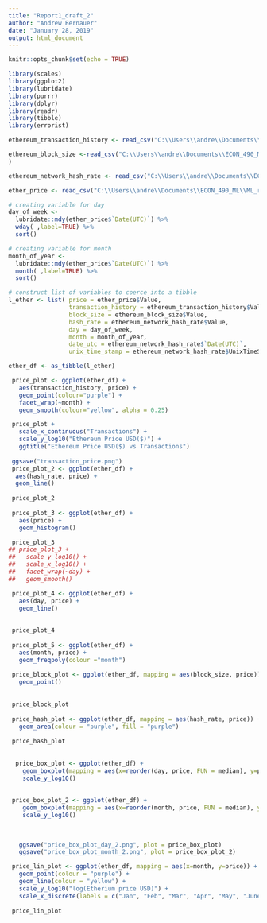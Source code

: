 ```yaml
---
title: "Report1_draft_2"
author: "Andrew Bernauer"
date: "January 28, 2019"
output: html_document
---
```


```r
knitr::opts_chunk$set(echo = TRUE)
```

```r

library(scales)
library(ggplot2)
library(lubridate)
library(purrr)
library(dplyr)
library(readr)
library(tibble)
library(errorist)

ethereum_transaction_history <- read_csv("C:\\Users\\andre\\Documents\\ECON_490_ML\\ML_report 1\\ethereum-historical-data\\EthereumTransactionHistory.csv")

ethereum_block_size <-read_csv("C:\\Users\\andre\\Documents\\ECON_490_ML\\ML_report 1\\ethereum-historical-data\\EthereumBlockSizeHistory.csv"
)

ethereum_network_hash_rate <- read_csv("C:\\Users\\andre\\Documents\\ECON_490_ML\\ML_report 1\\ethereum-historical-data\\EthereumNetworkHashRateGrowthRate.csv")

ether_price <- read_csv("C:\\Users\\andre\\Documents\\ECON_490_ML\\ML_report 1\\ethereum-historical-data\\EtherPriceHistory(USD).csv")

# creating variable for day  
day_of_week <- 
  lubridate::mdy(ether_price$`Date(UTC)`) %>%
  wday( ,label=TRUE) %>%
  sort()

# creating variable for month
month_of_year <-
  lubridate::mdy(ether_price$`Date(UTC)`) %>%
  month( ,label=TRUE) %>%
  sort()

# construct list of variables to coerce into a tibble
l_ether <- list( price = ether_price$Value,
                 transaction_history = ethereum_transaction_history$Value,
                 block_size = ethereum_block_size$Value,
                 hash_rate = ethereum_network_hash_rate$Value, 
                 day = day_of_week, 
                 month = month_of_year,
                 date_utc = ethereum_network_hash_rate$`Date(UTC)`,
                 unix_time_stamp = ethereum_network_hash_rate$UnixTimeStamp)

ether_df <- as_tibble(l_ether)

 price_plot <- ggplot(ether_df) +
   aes(transaction_history, price) +
   geom_point(colour="purple") + 
   facet_wrap(~month) +
   geom_smooth(colour="yellow", alpha = 0.25) 

 price_plot +
   scale_x_continuous("Transactions") +
   scale_y_log10("Ethereum Price USD($)") +
   ggtitle("Ethereum Price USD($) vs Transactions") 
 
 ggsave("transaction_price.png")
 price_plot_2 <- ggplot(ether_df) +
  aes(hash_rate, price) +
  geom_line() 
 
 price_plot_2
 
 price_plot_3 <- ggplot(ether_df) + 
   aes(price) +
   geom_histogram()

 price_plot_3 
## price_plot_3 + 
##   scale_y_log10() +
##   scale_x_log10() +
##   facet_wrap(~day) + 
##   geom_smooth()

 price_plot_4 <- ggplot(ether_df) + 
   aes(day, price) +
   geom_line() 
   
 
 price_plot_4
   
 price_plot_5 <- ggplot(ether_df) +
   aes(month, price) +
   geom_freqpoly(colour ="month") 
 
 price_block_plot <- ggplot(ether_df, mapping = aes(block_size, price)) +
   geom_point() 
   
 
 price_block_plot 
 
 price_hash_plot <- ggplot(ether_df, mapping = aes(hash_rate, price)) +
   geom_area(colour = "purple", fill = "purple")
 
 price_hash_plot
                              
   
  price_box_plot <- ggplot(ether_df) +
    geom_boxplot(mapping = aes(x=reorder(day, price, FUN = median), y=price)) +
    scale_y_log10()
   
   
 price_box_plot_2 <- ggplot(ether_df) +
    geom_boxplot(mapping = aes(x=reorder(month, price, FUN = median), y=price)) +
    scale_y_log10()
  
  
   
   ggsave("price_box_plot_day_2.png", plot = price_box_plot)
   ggsave("price_box_plot_month_2.png", plot = price_box_plot_2)

 price_lin_plot <- ggplot(ether_df, mapping = aes(x=month, y=price)) +
   geom_point(colour = "purple") + 
   geom_line(colour = "yellow") +
   scale_y_log10("log(Etherium price USD)") +
   scale_x_discrete(labels = c("Jan", "Feb", "Mar", "Apr", "May", "June", "July", "Aug", "Sept", "Oct", "Nov", "Dec"))
 
 price_lin_plot
    
```

